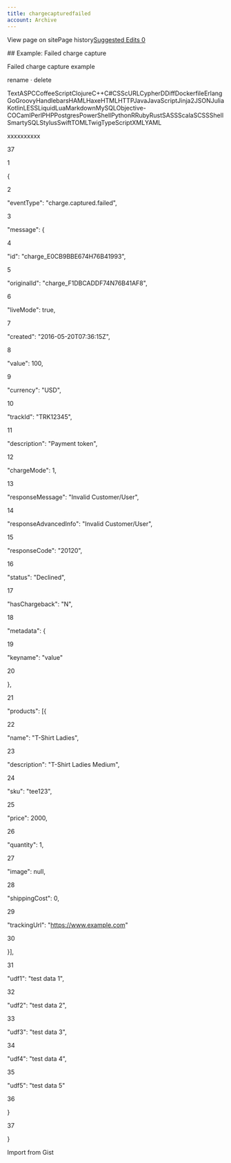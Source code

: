 ```yaml
---
title: chargecapturedfailed
account: Archive
---
```


View page on sitePage history[Suggested Edits 0](/project/checkoutdocs-legacy/v1.9/suggested)

\## Example: Failed charge capture

Failed charge capture example

rename · delete

TextASPCCoffeeScriptClojureC++C#CSScURLCypherDDiffDockerfileErlangGoGroovyHandlebarsHAMLHaxeHTMLHTTPJavaJavaScriptJinja2JSONJuliaKotlinLESSLiquidLuaMarkdownMySQLObjective-COCamlPerlPHPPostgresPowerShellPythonRRubyRustSASSScalaSCSSShellSmartySQLStylusSwiftTOMLTwigTypeScriptXMLYAML

xxxxxxxxxx

37

1

{

2

"eventType": "charge.captured.failed",

3

"message": {

4

"id": "charge_E0CB9BBE674H76B41993",

5

"originalId": "charge_F1DBCADDF74N76B41AF8",

6

"liveMode": true,

7

"created": "2016-05-20T07:36:15Z",

8

"value": 100,

9

"currency": "USD",

10

"trackId": "TRK12345",

11

"description": "Payment token",

12

"chargeMode": 1,

13

"responseMessage": "Invalid Customer/User",

14

"responseAdvancedInfo": "Invalid Customer/User",

15

"responseCode": "20120",

16

"status": "Declined",

17

"hasChargeback": "N",

18

"metadata": {

19

"keyname": "value"

20

},

21

"products": \[{

22

"name": "T-Shirt Ladies",

23

"description": "T-Shirt Ladies Medium",

24

"sku": "tee123",

25

"price": 2000,

26

"quantity": 1,

27

"image": null,

28

"shippingCost": 0,

29

"trackingUrl": "https://www.example.com"

30

}\],

31

"udf1": "test data 1",

32

"udf2": "test data 2",

33

"udf3": "test data 3",

34

"udf4": "test data 4",

35

"udf5": "test data 5"

36

}

37

}

Import from Gist
